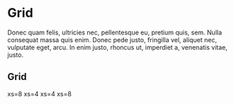 
<Meta title="Foundations/Grid" />

# Grid

Donec quam felis, ultricies nec, pellentesque eu, pretium quis, sem. Nulla consequat massa quis enim. Donec pede justo, fringilla vel, aliquet nec, vulputate eget, arcu. In enim justo, rhoncus ut, imperdiet a, venenatis vitae, justo.

## Grid

<Grid container spacing={6}>
  <Grid item xs={8}>
    <Box component="section" sx={{ p: 1, border: "1px solid purple" }}>
      xs=8
    </Box>
  </Grid>
  <Grid item xs={4}>
    <Box component="section" sx={{ p: 1, border: "1px solid grey" }}>
      xs=4
    </Box>
  </Grid>
  <Grid item xs={4}>
    <Box component="section" sx={{ p: 1, border: "1px solid grey" }}>
      xs=4
    </Box>
  </Grid>
  <Grid item xs={8}>
    <Box component="section" sx={{ p: 1, border: "1px solid grey" }}>
      xs=8
    </Box>
  </Grid>
</Grid>
